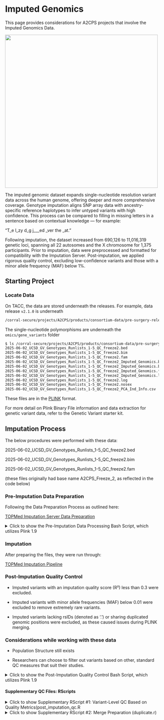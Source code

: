 # Imputed Genomics {#sec-genomics}

This page provides considerations for A2CPS projects that involve the Imputed Genomics Data.

![](https://upload.wikimedia.org/wikipedia/commons/d/df/Human_male_karyotpe_high_resolution.jpg){width=500px}

<!-- This picture is free to share -->

The imputed genomic dataset expands single-nucleotide resolution variant data across the human genome, offering deeper and more comprehensive coverage. Genotype imputation aligns SNP array data with ancestry-specific reference haplotypes to infer untyped variants with high confidence. This process can be compared to filling in missing letters in a sentence based on contextual knowledge — for example: 


“T_e l_zy d_g j___ed _ver the _at.”


Following imputation, the dataset increased from 690,126 to 11,016,319 genetic loci, spanning all 22 autosomes and the X chromosome for 1,375 participants. Prior to imputation, data were preprocessed and formatted for compatibility with the Imputation Server. Post-imputation, we applied rigorous quality control, excluding low-confidence variants and those with a minor allele frequency (MAF) below 1%.

## Starting Project

### Locate Data

On TACC, the data are stored underneath the releases. For example, data release `v2.1.0` is underneath

```bash
/corral-secure/projects/A2CPS/products/consortium-data/pre-surgery-release-2-1-0/omics/gene_variants
```

The single-nucleotide polymorphisms are underneath the `omics/gene_variants` folder

```bash
$ ls /corral-secure/projects/A2CPS/products/consortium-data/pre-surgery-release-2-1-0/omics/gene_variants
2025-06-02_UCSD_GV_Genotypes_Runlists_1-5_QC_freeze2.bed
2025-06-02_UCSD_GV_Genotypes_Runlists_1-5_QC_freeze2.bim
2025-06-02_UCSD_GV_Genotypes_Runlists_1-5_QC_freeze2.fam
2025-06-02_UCSD_GV_Genotypes_Runlists_1-5_QC_freeze2_Imputed_Genomics.bed
2025-06-02_UCSD_GV_Genotypes_Runlists_1-5_QC_freeze2_Imputed_Genomics.bim
2025-06-02_UCSD_GV_Genotypes_Runlists_1-5_QC_freeze2_Imputed_Genomics.fam
2025-06-02_UCSD_GV_Genotypes_Runlists_1-5_QC_freeze2_Imputed_Genomics.log
2025-06-02_UCSD_GV_Genotypes_Runlists_1-5_QC_freeze2.log
2025-06-02_UCSD_GV_Genotypes_Runlists_1-5_QC_freeze2.nosex
2025-06-02_UCSD_GV_Genotypes_Runlists_1-5_QC_freeze2_PCA_Ind_Info.csv
```

These files are in the [PLINK](https://www.cog-genomics.org/plink/1.9/) format.

For more detail on Plink Binary File information and data extraction for genetic variant data, refer to the Genetic Variant starter kit.

## Imputation Process

The below procedures were performed with these data:

2025-06-02_UCSD_GV_Genotypes_Runlists_1-5_QC_freeze2.bed

2025-06-02_UCSD_GV_Genotypes_Runlists_1-5_QC_freeze2.bim

2025-06-02_UCSD_GV_Genotypes_Runlists_1-5_QC_freeze2.fam

(these files originally had base name A2CPS_Freeze_2, as reflected in the code below)

### Pre-Imputation Data Preparation

Following the Data Preparation Process as outlined here:

[TOPMed Imputation Server Data Preparation](https://topmedimpute.readthedocs.io/en/latest/prepare-your-data/)

<details>
<summary>Click to show the Pre-Imputation Data Processing Bash Script, which utilizes Plink 1.9</summary>
```bash

mkdir A2CPS_RL1-5_For_Imputation_F2

  # 1. Subset out Y Chromosome and MT DNA
    mkdir A2CPS_RL1-5_For_Imputation_F2/Plink_Merged
    ./plink --bfile Freeze_2/A2CPS_Freeze_2 --chr 1-23 --keep-allele-order --make-bed --out A2CPS_RL1-5_For_Imputation_F2/Plink_Merged/A2CPS_RL1-5_For_Imputation_F2
    
  # 2. Run TOPMed Panel Check
    ./plink --freq --bfile A2CPS_RL1-5_For_Imputation_F2/Plink_Merged/A2CPS_RL1-5_For_Imputation_F2 --out A2CPS_RL1-5_For_Imputation_F2/Plink_Merged/A2CPS_RL1-5_For_Imputation_F2
    
    perl HRC-1000G-check-bim-v4.3.0/HRC-1000G-check-bim.pl -b A2CPS_RL1-5_For_Imputation_F2/Plink_Merged/A2CPS_RL1-5_For_Imputation_F2.bim -f A2CPS_RL1-5_For_Imputation_F2/Plink_Merged/A2CPS_RL1-5_For_Imputation_F2.frq -r CreateTOPMed/PASS.Variants.TOPMed_freeze5_hg38_dbSNP.tab -h

    sh ./A2CPS_RL1-5_For_Imputation_F2/Plink_Merged/Run-plink.sh

  # 3. Sort GZ.VCF Files by Genomic Position
    mkdir A2CPS_RL1-5_For_Imputation_F2/GZ_VCF_By_Chr_Sorted
    for chr in {1..23}; do
        bcftools sort ./A2CPS_RL1-5_For_Imputation_F2/Plink_Merged/A2CPS_RL1-5_For_Imputation_F2-updated-chr${chr}.vcf.gz -Oz -o ./A2CPS_RL1-5_For_Imputation_F2/GZ_VCF_By_Chr_Sorted/A2CPS_RL1-5_chr${chr}_sorted.vcf.gz
    done

  # 4. Add chr infront of chromosome number: "If your input data is GRCh38/hg38, please ensure chromosomes are encoded with prefix 'chr' (e.g. chr20)."
    mkdir A2CPS_RL1-5_For_Imputation_F2/GZ_VCF_By_Chr_Sorted_With_Chr
    for chr in {1..23}; do
        zcat ./A2CPS_RL1-5_For_Imputation_F2/GZ_VCF_By_Chr_Sorted/A2CPS_RL1-5_chr${chr}_sorted.vcf.gz | awk 'BEGIN {OFS="\t"} {if($0 !~ /^#/) $1="chr"$1; print}' | bgzip -c > ./A2CPS_RL1-5_For_Imputation_F2/GZ_VCF_By_Chr_Sorted_With_Chr/A2CPS_RL1-5_chr${chr}_sorted_with_chr.vcf.gz
    done
```
</details>

### Imputation
After preparing the files, they were run through:

[TOPMed Imputation Pipeline](https://topmedimpute.readthedocs.io/en/latest/pipeline/)

### Post-Imputation Quality Control

- Imputed variants with an imputation quality score (R²) less than 0.3 were excluded.

- Imputed variants with minor allele frequencies (MAF) below 0.01 were excluded to remove extremely rare variants.

- Imputed variants lacking rsIDs (denoted as '.') or sharing duplicated genomic positions were excluded, as these caused issues during PLINK merging.

### Considerations while working with these data
- Population Structure still exists

- Researchers can choose to filter out variants based on other, standard QC measures that suit their studies.


<details>
<summary>Click to show the Post-Imputation Quality Control Bash Script, which utilizes Plink 1.9</summary>

```bash

# 1. Run post_imputation_qc.R 

# This creates update_ids.txt, update_sexes.txt, and chr_${chr}/keep_ranges.txt,

# 2. MAKE Binary Files
for chr in {1..22}; do
  ./plink2 --vcf chr_${chr}/chr${chr}.dose.vcf.gz dosage=DS --make-bed --out chr_${chr}/chr${chr}_dose
done

# 3. UPDATE IDs
for chr in {1..22}; do
   ./plink2 --bfile chr_${chr}/chr${chr}_dose --update-ids update_ids.txt --make-bed --out chr_${chr}/chr${chr}_dose_updated_IDs
done

# 4. UPDATE SEXES
for chr in {1..22}; do
   ./plink2 --bfile chr_${chr}/chr${chr}_dose_updated_IDs --update-sex update_sexes.txt --make-bed --out chr_${chr}/chr${chr}_dose_updated_sexes
done

# 5. Keep variants with (MAF > 0.01 and R2 > 0.3)
for chr in {1..22}; do
  ./plink2 --bfile chr_${chr}/chr${chr}_dose_updated_sexes --extract range chr_${chr}/keep_ranges.txt --make-bed --out chr_${chr}/chr${chr}_dose_qced
done

# X CHR #
# 6. MAKE Binary Files
./plink2 --vcf chr_X/chrX.dose.vcf.gz dosage=DS --make-bed --update-sex update_sexes_X.txt --out chr_X/chrX_dose

# 7. Update IDs
./plink2 --bfile chr_X/chrX_dose --make-bed --update-ids update_ids.txt --out chr_X/chrX_updated_IDs

# 8. Keep only variants that passed QC
./plink2 --bfile chr_X/chrX_updated_IDs --extract range chr_X/keep_ranges.txt --make-bed --out chr_X/chrX_dose_qced

# 9. Rename each file
mkdir ./Imputation_QCed
for chr in {1..22} X; do
   mv chr_${chr}/chr${chr}_dose_qced.bed Imputation_QCed/chr${chr}_imputed_qced.bed
   mv chr_${chr}/chr${chr}_dose_qced.bim Imputation_QCed/chr${chr}_imputed_qced.bim
   mv chr_${chr}/chr${chr}_dose_qced.fam Imputation_QCed/chr${chr}_imputed_qced.fam
   mv chr_${chr}/chr${chr}_dose_qced.log Imputation_QCed/chr${chr}_imputed_qced.log
done

# 10. Identify SNPs that were duplicated during Imputation or have "." as their rsID
duplicate.R

# 11. Drop Duplicate and "." SNPs. Merging files for a combined imputed dataset does not function with duplicates for genomic position or identifiers
mkdir ./Imputation_QCed/No_Duplicates
for chr in {1..22} X; do
   ./plink --bfile Imputation_QCed/chr${chr}_imputed_qced --exclude Imputation_QCed/duplicate_snp_list.txt --make-bed --out Imputation_QCed/No_Duplicates/chr${chr}_No_Duplicates
done

# 12. Drop Variants that are impossibly called for X Chromosome
awk '{print $3}' Imputation_QCed/No_Duplicates/chrX_No_Duplicates.hh | sort -u > Imputation_QCed/hh_snps_x_to_exclude.txt
./plink --bfile Imputation_QCed/No_Duplicates/chrX_No_Duplicates --exclude Imputation_QCed/hh_snps_x_to_exclude.txt --make-bed --out Imputation_QCed/No_Duplicates/chrX_imputed_qced_no_hh

# 13. Merge Chromosomes 1 - 22, X
mkdir ./Imputation_QCed/Final
./plink --bfile Imputation_QCed/No_Duplicates/chr1_No_Duplicates --merge-list Imputation_QCed/a2cps_imputed_qc_merge_list.txt --make-bed --out Imputation_QCed/Final/A2CPS_Imputed_Genomics

```
</details>

#### Supplementary QC Files: RScripts
<details>
<summary>Click to show Supplementary RScript #1: Variant-Level QC Based on Quality Metrics(post_imputation_qc.R</summary>
```r
library(data.table)

setwd("./Imputation_Results/")

chromosomes <- c(1:22, "X")
for (chr in chromosomes) {
  folder <- paste0("chr_", chr)
  file_path <- file.path(folder, paste0("chr", chr, ".info.gz"))
  
  dose <- fread(file_path)
  
  dose[, c("AF", "MAF", "AVG_CS", "R2") := {
    af      <- sub(".*AF=([^;]*).*", "\\1", INFO)
    maf     <- sub(".*MAF=([^;]*).*", "\\1", INFO)
    avg.cs  <- sub(".*AVG_CS=([^;]*).*", "\\1", INFO)
    r2      <- sub(".*R2=([^;]*).*", "\\1", INFO)
    list(as.numeric(af), as.numeric(maf), as.numeric(avg.cs), as.numeric(r2))
  }]
  
  maf.001 <- dose[MAF > 0.01]
  r2.03 <- maf.001[R2 > 0.3]
  setnames(r2.03, "#CHROM", "CHROM", skip_absent=TRUE)
  r2.03[, chr := sub("^chr", "", CHROM)]
  r2.03[, start := POS]
  r2.03[, end := POS]
  
  keep_ranges <- r2.03[, .(chr, start, end)]
  
  fwrite(keep_ranges, file.path(folder, "keep_ranges.txt"), sep = "\t", col.names = FALSE, quote = FALSE)
}

# Update IDs 
fam <- fread("./chr_1/chr1_dose.fam")

OldFID <- fam$V1
OldIID <- fam$V2

NewFID <- sub("^(.*?)_.*", "\\1", OldIID)
NewIID <- sub(".*?_(.*)", "\\1", OldIID)

update_ids <- data.table(OldFID, OldIID, NewFID, NewIID)
fwrite(update_ids, "update_ids.txt", sep = "\t", col.names = FALSE, quote = FALSE)

# Update Sexes
fam.og <- fread("./A2CPS_RL1-5_For_Imputation_F2.fam")
update_sexes <- data.table(fam.og$V1, fam.og$V2, fam.og$V5)
fwrite(update_sexes, "update_sexes.txt", sep = "\t", col.names = FALSE, quote = FALSE)

fam.og <- fread("./A2CPS_RL1-5_For_Imputation_F2.fam")
fam.now <- fread("./chr1_dose.fam")
update_sexes <- data.table(fam.now$V1, fam.now$V2, fam.og$V5)
fwrite(update_sexes, "update_sexes_X.txt", sep = "\t", col.names = FALSE, quote = FALSE)
```
</details>

<details>
<summary>Click to show Supplementary RScript #2: Merge Preparation (duplicate.r)</summary>
```r
library(data.table)
setwd("./Imputation_Results/Imputation_QCed/")

combined_data <- data.table(V1=character(), V2=character(), V4=integer())

for (chr in c(1:22, "X")) {
  file_name <- paste0("chr", chr, "_imputed_qced.bim")
  dt <- fread(file_name, select = c(1,2,4), header = FALSE)
  combined_data <- rbindlist(list(combined_data, dt), use.names = TRUE, fill = TRUE)
}

dup_pos <- combined_data[, .N, by=.(V1, V4)][N > 1]
snps_dup_pos <- combined_data[dup_pos, on=.(V1, V4), nomatch=0, V2]
dup_snps <- combined_data[, .N, by=V2][N > 1, V2]

snps_to_exclude <- unique(c(snps_dup_pos, dup_snps))

fwrite(as.data.table(snps_to_exclude), "duplicate_snp_list.txt", col.names = FALSE)
```
</details>